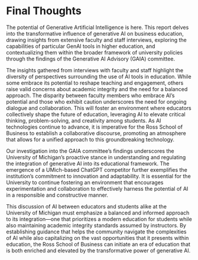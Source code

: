 # Final Thoughts

The potential of Generative Artificial Intelligence is here. This report delves into the transformative influence of generative AI on business education, drawing insights from extensive faculty and staff interviews, exploring the capabilities of particular GenAI tools in higher education, and contextualizing them within the broader framework of university policies through the findings of the Generative AI Advisory (GAIA) committee.

The insights gathered from interviews with faculty and staff highlight the diversity of perspectives surrounding the use of AI tools in education. While some embrace its potential to reshape teaching and engagement, others raise valid concerns about academic integrity and the need for a balanced approach. The disparity between faculty members who embrace AI's potential and those who exhibit caution underscores the need for ongoing dialogue and collaboration. This will foster an environment where educators collectively shape the future of education, leveraging AI to elevate critical thinking, problem-solving, and creativity among students. As AI technologies continue to advance, it is imperative for the Ross School of Business to establish a collaborative discourse, promoting an atmosphere that allows for a unified approach to this groundbreaking technology.

Our investigation into the GAIA committee's findings underscores the University of Michigan's proactive stance in understanding and regulating the integration of generative AI into its educational framework. The emergence of a UMich-based ChatGPT competitor further exemplifies the institution's commitment to innovation and adaptability. It is essential for the University to continue fostering an environment that encourages experimentation and collaboration to effectively harness the potential of AI in a responsible and constructive manner.

This discussion of AI between educators and students alike at the University of Michigan must emphasize a balanced and informed approach to its integration---one that prioritizes a modern education for students while also maintaining academic integrity standards assumed by instructors. By establishing guidance that helps the community navigate the complexities of AI while also capitalizing on the vast opportunities that it presents within education, the Ross School of Business can initiate an era of education that is both enriched and elevated by the transformative power of generative AI.

\
